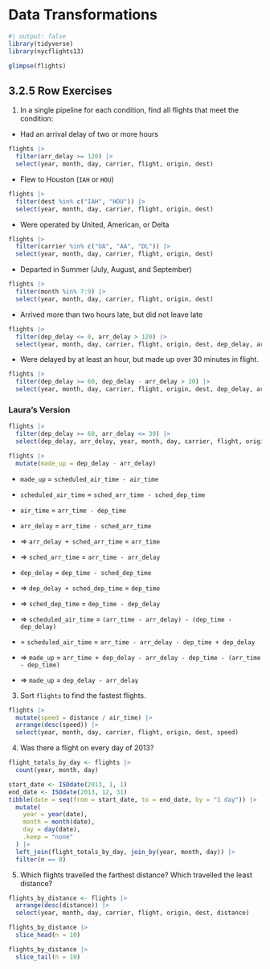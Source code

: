 # Data Transformations

```r
#| output: false
library(tidyverse)
library(nycflights13)
```

```r
glimpse(flights)
```

## 3.2.5 Row Exercises

1. In a single pipeline for each condition, find all flights that meet the
condition:

- Had an arrival delay of two or more hours

```r
flights |>
  filter(arr_delay >= 120) |>
  select(year, month, day, carrier, flight, origin, dest)
```

- Flew to Houston (`IAH` or `HOU`)

```r
flights |>
  filter(dest %in% c("IAH", "HOU")) |>
  select(year, month, day, carrier, flight, origin, dest)
```

- Were operated by United, American, or Delta

```r
flights |>
  filter(carrier %in% c("UA", "AA", "DL")) |>
  select(year, month, day, carrier, flight, origin, dest)
```

- Departed in Summer (July, August, and September)

```r
flights |>
  filter(month %in% 7:9) |>
  select(year, month, day, carrier, flight, origin, dest)
```

- Arrived more than two hours late, but did not leave late

```r
flights |>
  filter(dep_delay <= 0, arr_delay > 120) |>
  select(year, month, day, carrier, flight, origin, dest, dep_delay, arr_delay)
```

- Were delayed by at least an hour, but made up over 30 minutes in flight.

```r
flights |>
  filter(dep_delay >= 60, dep_delay - arr_delay > 30) |>
  select(year, month, day, carrier, flight, origin, dest, dep_delay, arr_delay)
```

### Laura's Version

```r
flights |>
  filter(dep_delay >= 60, arr_delay <= 30) |>
  select(dep_delay, arr_delay, year, month, day, carrier, flight, origin, dest, dep_delay, arr_delay)

flights |>
  mutate(made_up = dep_delay - arr_delay)
```

* `made_up` = `scheduled_air_time - air_time`
* `scheduled_air_time` = `sched_arr_time - sched_dep_time`
* `air_time` = `arr_time - dep_time`
* `arr_delay` = `arr_time - sched_arr_time`
* => `arr_delay + sched_arr_time` = `arr_time`
* => `sched_arr_time` = `arr_time - arr_delay`
* `dep_delay` = `dep_time - sched_dep_time`
* => `dep_delay + sched_dep_time` = `dep_time`
* => `sched_dep_time` = `dep_time - dep_delay`

* => `scheduled_air_time` = `(arr_time - arr_delay) - (dep_time - dep_delay)`
* = `scheduled_air_time` = `arr_time - arr_delay - dep_time + dep_delay`
* => `made_up` = `arr_time + dep_delay - arr_delay - dep_time - (arr_time - dep_time)`
* => `made_up` = `dep_delay - arr_delay`



3. Sort `flights` to find the fastest flights.

```r
flights |>
  mutate(speed = distance / air_time) |>
  arrange(desc(speed)) |>
  select(year, month, day, carrier, flight, origin, dest, speed)
```

4. Was there a flight on every day of 2013?

```r
flight_totals_by_day <- flights |>
  count(year, month, day)

start_date <- ISOdate(2013, 1, 1)
end_date <- ISOdate(2013, 12, 31)
tibble(date = seq(from = start_date, to = end_date, by = "1 day")) |>
  mutate(
    year = year(date),
    month = month(date),
    day = day(date),
    .keep = "none"
  ) |>
  left_join(flight_totals_by_day, join_by(year, month, day)) |>
  filter(n == 0)
```

5. Which flights travelled the farthest distance? Which travelled the least
   distance?

```r
flights_by_distance <- flights |>
  arrange(desc(distance)) |>
  select(year, month, day, carrier, flight, origin, dest, distance)

flights_by_distance |>
  slice_head(n = 10)

flights_by_distance |>
  slice_tail(n = 10)
```
